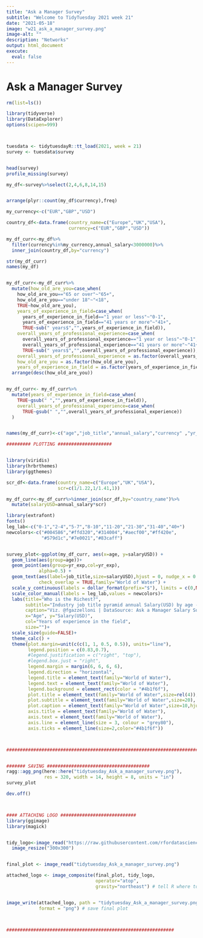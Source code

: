 ```yaml
---
title: "Ask a Manager Survey"
subtitle: "Welcome to TidyTuesday 2021 week 21"
date: "2021-05-18"
image: "w21_ask_a_manager_survey.png"
image-alt: ""
description: "Networks"
output: html_document
execute: 
  eval: false
---
```



# Ask a Manager Survey
```r

rm(list=ls())

library(tidyverse)
library(DataExplorer)
options(scipen=999)



tuesdata <- tidytuesdayR::tt_load(2021, week = 21)
survey <- tuesdata$survey


head(survey)
profile_missing(survey)

my_df<-survey%>%select(2,4,6,8,14,15)


arrange(plyr::count(my_df$currency),freq)

my_currency<-c("EUR","GBP","USD")

country_df<-data.frame(country_name=c("Europe","UK","USA"),
                       currency=c("EUR","GBP","USD"))

my_df_curr<-my_df%>%
  filter(currency%in%my_currency,annual_salary<3000000)%>%
  inner_join(country_df,by="currency")

str(my_df_curr)
names(my_df)


my_df_curr<-my_df_curr%>%
  mutate(how_old_are_you=case_when(
    how_old_are_you=="65 or over"~"65+",
    how_old_are_you=="under 18"~"<18",
    TRUE~how_old_are_you),
    years_of_experience_in_field=case_when(
      years_of_experience_in_field=="1 year or less"~"0-1",
      years_of_experience_in_field=="41 years or more"~"41+",
      TRUE~sub(" years$","",years_of_experience_in_field)),
    overall_years_of_professional_experience=case_when(
      overall_years_of_professional_experience=="1 year or less"~"0-1",
      overall_years_of_professional_experience=="41 years or more"~"41+",
      TRUE~sub(" years$","",overall_years_of_professional_experience)),
    overall_years_of_professional_experience = as.factor(overall_years_of_professional_experience),
    how_old_are_you = as.factor(how_old_are_you),
    years_of_experience_in_field = as.factor(years_of_experience_in_field))%>%
  arrange(desc(how_old_are_you))


my_df_curr<- my_df_curr%>%
  mutate(years_of_experience_in_field=case_when(
    TRUE~gsub(" ","",years_of_experience_in_field)),
    overall_years_of_professional_experience=case_when(
      TRUE~gsub(" ","",overall_years_of_professional_experience))
  )


names(my_df_curr)<-c("age","job_title","annual_salary","currency" ,"yr_prof_exp","yr_exp","country_name")

######### PLOTTING ####################


library(viridis)
library(hrbrthemes)
library(ggthemes)

scr_df<-data.frame(country_name=c("Europe","UK","USA"),
                   scr=c(1/1.22,1/1.41,1))

my_df_curr<-my_df_curr%>%inner_join(scr_df,by="country_name")%>%
  mutate(salaryUSD=annual_salary*scr)

library(extrafont)
fonts()
leg_lab<-c("0-1","2-4","5-7","8-10","11-20","21-30","31-40","40+")
newcolors<-c("#004586","#ffd320","#314004","#aecf00","#ff420e",
             "#579d1c","#7e0021","#83caff")


survey_plot<-ggplot(my_df_curr, aes(x=age, y=salaryUSD)) +
  geom_line(aes(group=age))+
  geom_point(aes(group=yr_exp,col=yr_exp),
            alpha=0.5) +
  geom_text(aes(label=job_title,size=salaryUSD),hjust = 0, nudge_x = 0.05,
            check_overlap = TRUE,family="World of Water") +
  scale_y_continuous(labels = dollar_format(prefix="$"), limits = c(0,NA))+
  scale_color_manual(labels = leg_lab,values = newcolors)+
  labs(title="Who is the Richest?",
       subtitle="Industry job title pyramid annual Salary(USD) by age - Ask a Manager Salary Survey ",
       caption="Viz. @fgazzelloni | DataSource: Ask a Manager Salary Survey | TidyTuesday Week21",
       x="Age", y="Salary(USD)",
       col="Years of experience in the field",
       size="")+
  scale_size(guide=FALSE)+
  theme_calc() +
  theme(plot.margin=unit(c(c(1, 1, 0.5, 0.5)), units="line"),
        legend.position = c(0.83,0.7),
        #legend.justification = c("right", "top"),
        #legend.box.just = "right",
        legend.margin = margin(6, 6, 6, 6),
        legend.direction = "horizontal",
        legend.title = element_text(family="World of Water"),
        legend.text = element_text(family="World of Water"),
        legend.background = element_rect(color = "#4b1f6f"),
        plot.title = element_text(family="World of Water",size=rel(4)),
        plot.subtitle = element_text(family="World of Water",size=20),
        plot.caption = element_text(family="World of Water",size=10,hjust = 0.5),
        axis.title = element_text(family="World of Water"),
        axis.text = element_text(family="World of Water"),
        axis.line = element_line(size = 3, colour = "grey80"),
        axis.ticks = element_line(size=2,color="#4b1f6f"))



################################################################################


####### SAVING ######################################
ragg::agg_png(here::here("tidytuesday_Ask_a_manager_survey.png"),
              res = 320, width = 14, height = 8, units = "in")
survey_plot

dev.off()



#### ATTACHING LOGO ############################
library(ggimage)
library(magick)


tidy_logo<-image_read("https://raw.githubusercontent.com/rfordatascience/tidytuesday/master/static/plot_logo.png") %>%
  image_resize("300x300")


final_plot <- image_read("tidytuesday_Ask_a_manager_survey.png")

attached_logo <- image_composite(final_plot, tidy_logo,
                                 operator="atop",
                                 gravity="northeast") # tell R where to put the logo


image_write(attached_logo, path = "tidytuesday_Ask_a_manager_survey.png",
            format = "png") # save final plot



##############################################################
```
